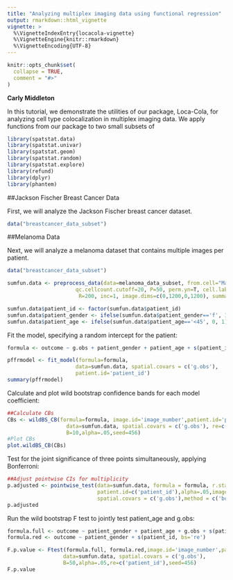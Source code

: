 ```yaml
---
title: "Analyzing multiplex imaging data using functional regression"
output: rmarkdown::html_vignette
vignette: >
  %\VignetteIndexEntry{locacola-vignette}
  %\VignetteEngine{knitr::rmarkdown}
  %\VignetteEncoding{UTF-8}
---
```


```r
knitr::opts_chunk$set(
  collapse = TRUE,
  comment = "#>"
)
```

**Carly Middleton**

In this tutorial, we demonstrate the utilities of our package, Loca-Cola, for analyzing cell type colocalization in multiplex imaging data.  We apply functions from our package to two small subsets of 

```r
library(spatstat.data)
library(spatstat.univar)
library(spatstat.geom)
library(spatstat.random)
library(spatstat.explore)
library(refund)
library(dplyr)
library(phantem)
```

##Jackson Fischer Breast Cancer Data

First, we will analyze the Jackson Fischer breast cancer dataset.

```r
data("breastcancer_data_subset")

```

##Melanoma Data

Next, we will analyze a melanoma dataset that contains multiple images per patient.

```r
data("breastcancer_data_subset")

sumfun.data <- preprocess_data(data=melanoma_data_subset, from.cell="Macrophage", to.cell="CD8- T cell",
                      qc.cellcount.cutoff=20, P=50, perm.yn=T, cell.label = 'cell_type', image.id='image_number',
                       R=200, inc=1, image.dims=c(0,1200,0,1200), summary.function='g',seed=456)

sumfun.data$patient_id <- factor(sumfun.data$patient_id)
sumfun.data$patient_gender <- ifelse(sumfun.data$patient_gender=='f', 1, 0)
sumfun.data$patient_age <- ifelse(sumfun.data$patient_age=='<45', 0, 1)


```

Fit the model, specifying a random intercept for the patient:

```r
formula <- outcome ~ g.obs + patient_gender + patient_age + s(patient_id, bs='re')

pffrmodel <- fit_model(formula=formula,
                      data=sumfun.data, spatial.covars = c('g.obs'),
                      patient.id='patient_id')
summary(pffrmodel)

```

Calculate and plot wild bootstrap confidence bands for each model coefficient:

```r
##Calculate CBs
CBs <- wildBS_CB(formula=formula, image.id='image_number',patient.id='patient_id',
                   data=sumfun.data, spatial.covars = c('g.obs'), re=c('patient_id'),
                   B=10,alpha=.05,seed=456)
#Plot CBs
plot.wildBS_CB(CBs)

```

Test for the joint significance of three points simultaneously, applying Bonferroni:

```r
##Adjust pointwise CIs for multiplicity
p.adjusted <- pointwise_test(data=sumfun.data, formula = formula, r.star = c(75,100,125), re=c('patient_id'),
                             patient.id=c('patient_id'),alpha=.05,image.id=c('image_number'),
                             spatial.covars = c('g.obs'),method = c('bonferroni'))
p.adjusted

```

Run the wild bootstrap F test to jointly test patient_age and g.obs:

```r
formula.full <- outcome ~ patient_gender + patient_age + g.obs + s(patient_id, bs='re')
formula.red <- outcome ~ patient_gender + s(patient_id, bs='re')

F.p.value <- Ftest(formula.full, formula.red,image.id='image_number',patient.id='patient_id',
                  data=sumfun.data, spatial.covars = c('g.obs'),
                  B=50,alpha=.05,re=c('patient_id'),seed=456)
F.p.value

```
